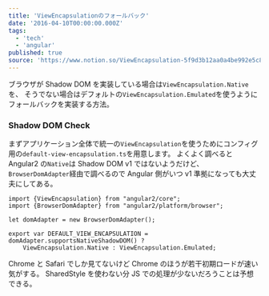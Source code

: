 ```yaml
---
title: 'ViewEncapsulationのフォールバック'
date: '2016-04-10T00:00:00.000Z'
tags:
  - 'tech'
  - 'angular'
published: true
source: 'https://www.notion.so/ViewEncapsulation-5f9d3b12aa0a4be992e5c8c9e4f6f53b'
---
```


ブラウザが Shadow DOM を実装している場合は`ViewEncapsulation.Native`を、 そうでない場合はデフォルトの`ViewEncapsulation.Emulated`を使うようにフォールバックを実装する方法。

### Shadow DOM Check

まずアプリケーション全体で統一の`ViewEncapsulation`を使うためにコンフィグ用の`default-view-encapsulation.ts`を用意します。 よくよく調べると Angular2 の`Native`は Shadow DOM v1 ではないようだけど、 `BrowserDomAdapter`経由で調べるので Angular 側がいつ v1 準拠になっても大丈夫にしてある。

```plaintext
import {ViewEncapsulation} from "angular2/core";
import {BrowserDomAdapter} from "angular2/platform/browser";

let domAdapter = new BrowserDomAdapter();

export var DEFAULT_VIEW_ENCAPSULATION = domAdapter.supportsNativeShadowDOM() ?
    ViewEncapsulation.Native : ViewEncapsulation.Emulated;
```

Chrome と Safari でしか見てないけど Chrome のほうが若干初期ロードが速い気がする。 SharedStyle を使わない分 JS での処理が少ないだろうことは予想できる。
